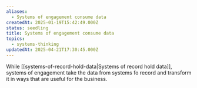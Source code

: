 ```yaml
---
aliases:
  - Systems of engagement consume data
createdAt: 2025-01-19T15:42:49.000Z
status: seedling
title: Systems of engagement consume data
topics:
  - systems-thinking
updatedAt: 2025-04-21T17:30:45.000Z
---
```

While [[systems-of-record-hold-data|Systems of record hold data]], systems of engagement take the data from systems fo record and transform it in ways that are useful for the business.
